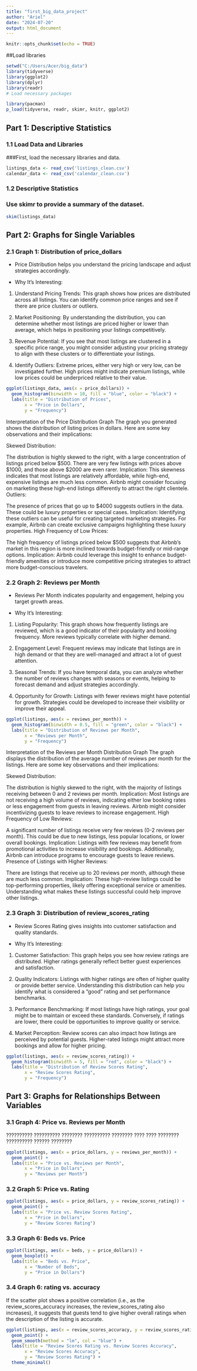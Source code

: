 ---
title: "first_big_data_project"
author: "Ariel"
date: "2024-07-20"
output: html_document
---

```{r setup, include=FALSE}
knitr::opts_chunk$set(echo = TRUE)
```

##Load libraries
```{r libraries}
setwd("C:/Users/Acer/big_data")
library(tidyverse)
library(ggplot2)
library(dplyr)
library(readr)
# Load necessary packages

```

```{r setup, include=FALSE}
library(pacman)
p_load(tidyverse, readr, skimr, knitr, ggplot2)
```


## Part 1: Descriptive Statistics

### 1.1 Load Data and Libraries
###First, load the necessary libraries and data.
```{r}
listings_data <- read_csv('listings_clean.csv')
calendar_data <- read_csv('calendar_clean.csv')
```
### 1.2 Descriptive Statistics
### Use skimr to provide a summary of the dataset.

```{r descriptive-statistics}
skim(listings_data)
```
## Part 2: Graphs for Single Variables
### 2.1 Graph 1: Distribution of price_dollars
* Price Distribution helps you understand the pricing landscape and adjust strategies accordingly.

* Why It’s Interesting:

1. Understand Pricing Trends: This graph shows how prices are distributed across all listings. You can identify common price ranges and see if there are price clusters or outliers.

2. Market Positioning: By understanding the distribution, you can determine whether most listings are priced higher or lower than average, which helps in positioning your listings competitively.

3. Revenue Potential: If you see that most listings are clustered in a specific price range, you might consider adjusting your pricing strategy to align with these clusters or to differentiate your listings.

4. Identify Outliers: Extreme prices, either very high or very low, can be investigated further. High prices might indicate premium listings, while low prices could be underpriced relative to their value.
```{r price-distribution}
ggplot(listings_data, aes(x = price_dollars)) +
  geom_histogram(binwidth = 10, fill = "blue", color = "black") +
  labs(title = "Distribution of Prices",
       x = "Price in Dollars",
       y = "Frequency")

```
Interpretation of the Price Distribution Graph
The graph you generated shows the distribution of listing prices in dollars. Here are some key observations and their implications:

Skewed Distribution:

The distribution is highly skewed to the right, with a large concentration of listings priced below $500. There are very few listings with prices above $1000, and those above $2000 are even rarer.
Implication: This skewness indicates that most listings are relatively affordable, while high-end, expensive listings are much less common. Airbnb might consider focusing on marketing these high-end listings differently to attract the right clientele.
Outliers:

The presence of prices that go up to $4000 suggests outliers in the data. These could be luxury properties or special cases.
Implication: Identifying these outliers can be useful for creating targeted marketing strategies. For example, Airbnb can create exclusive campaigns highlighting these luxury properties.
High Frequency of Low Prices:

The high frequency of listings priced below $500 suggests that Airbnb's market in this region is more inclined towards budget-friendly or mid-range options.
Implication: Airbnb could leverage this insight to enhance budget-friendly amenities or introduce more competitive pricing strategies to attract more budget-conscious travelers.



### 2.2 Graph 2: Reviews per Month
* Reviews Per Month indicates popularity and engagement, helping you target growth areas.

* Why It's Interesting:

1. Listing Popularity: This graph shows how frequently listings are reviewed, which is a good indicator of their popularity and booking frequency. More reviews typically correlate with higher demand.

2. Engagement Level: Frequent reviews may indicate that listings are in high demand or that they are well-managed and attract a lot of guest attention.

3. Seasonal Trends: If you have temporal data, you can analyze whether the number of reviews changes with seasons or events, helping to forecast demand and adjust strategies accordingly.

4. Opportunity for Growth: Listings with fewer reviews might have potential for growth. Strategies could be developed to increase their visibility or improve their appeal.

```{r reviews-per-month}
ggplot(listings, aes(x = reviews_per_month)) +
  geom_histogram(binwidth = 0.5, fill = "green", color = "black") +
  labs(title = "Distribution of Reviews per Month",
       x = "Reviews per Month",
       y = "Frequency")
```
Interpretation of the Reviews per Month Distribution Graph
The graph displays the distribution of the average number of reviews per month for the listings. Here are some key observations and their implications:

Skewed Distribution:

The distribution is highly skewed to the right, with the majority of listings receiving between 0 and 2 reviews per month.
Implication: Most listings are not receiving a high volume of reviews, indicating either low booking rates or less engagement from guests in leaving reviews. Airbnb might consider incentivizing guests to leave reviews to increase engagement.
High Frequency of Low Reviews:

A significant number of listings receive very few reviews (0-2 reviews per month). This could be due to new listings, less popular locations, or lower overall bookings.
Implication: Listings with few reviews may benefit from promotional activities to increase visibility and bookings. Additionally, Airbnb can introduce programs to encourage guests to leave reviews.
Presence of Listings with Higher Reviews:

There are listings that receive up to 20 reviews per month, although these are much less common.
Implication: These high-review listings could be top-performing properties, likely offering exceptional service or amenities. Understanding what makes these listings successful could help improve other listings.


### 2.3 Graph 3: Distribution of review_scores_rating
* Review Scores Rating gives insights into customer satisfaction and quality standards.

* Why It's Interesting:

1. Customer Satisfaction: This graph helps you see how review ratings are distributed. Higher ratings generally reflect better guest experiences and satisfaction.

2. Quality Indicators: Listings with higher ratings are often of higher quality or provide better service. Understanding this distribution can help you identify what is considered a “good” rating and set performance benchmarks.

3. Performance Benchmarking: If most listings have high ratings, your goal might be to maintain or exceed these standards. Conversely, if ratings are lower, there could be opportunities to improve quality or service.

4. Market Perception: Review scores can also impact how listings are perceived by potential guests. Higher-rated listings might attract more bookings and allow for higher pricing.
```{r rating-distribution}
ggplot(listings, aes(x = review_scores_rating)) +
  geom_histogram(binwidth = 5, fill = "red", color = "black") +
  labs(title = "Distribution of Review Scores Rating",
       x = "Review Scores Rating",
       y = "Frequency")

```


## Part 3: Graphs for Relationships Between Variables
### 3.1 Graph 4: Price vs. Reviews per Month
?????????? ?????????? ???????? ?????????? ???????? ???? ???? ???????? ?????????? ?????? ????????
```{r price-vs-reviews}
ggplot(listings, aes(x = price_dollars, y = reviews_per_month)) +
  geom_point() +
  labs(title = "Price vs. Reviews per Month",
       x = "Price in Dollars",
       y = "Reviews per Month")
```

### 3.2 Graph 5: Price vs. Rating
```{r price-vs-rating}
ggplot(listings, aes(x = price_dollars, y = review_scores_rating)) +
  geom_point() +
  labs(title = "Price vs. Review Scores Rating",
       x = "Price in Dollars",
       y = "Review Scores Rating")
```
### 3.3 Graph 6: Beds vs. Price
```{r beds-vs-price}
ggplot(listings, aes(x = beds, y = price_dollars)) +
  geom_boxplot() +
  labs(title = "Beds vs. Price",
       x = "Number of Beds",
       y = "Price in Dollars")
``` 

### 3.4 Graph 6: rating vs. accuracy
If the scatter plot shows a positive correlation (i.e., as the review_scores_accuracy increases, the review_scores_rating also increases), it suggests that guests tend to give higher overall ratings when the description of the listing is accurate.

```{r rating-vs-accuracy}
ggplot(listings, aes(x = review_scores_accuracy, y = review_scores_rating)) +
  geom_point() +
  geom_smooth(method = "lm", col = "blue") +
  labs(title = "Review Scores Rating vs. Review Scores Accuracy",
       x = "Review Scores Accuracy",
       y = "Review Scores Rating") +
  theme_minimal()
```



